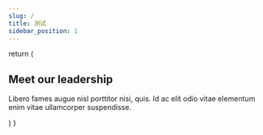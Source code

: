```yaml
---
slug: /
title: 测试
sidebar_position: 1
---
```


  return (
    <div className="bg-white py-24 sm:py-32">
      <div className="mx-auto grid max-w-7xl gap-x-8 gap-y-20 px-6 lg:px-8 xl:grid-cols-3">
        <div className="max-w-2xl">
          <h2 className="text-3xl font-bold tracking-tight text-gray-900 sm:text-4xl">Meet our leadership</h2>
          <p className="mt-6 text-lg leading-8 text-gray-600">
            Libero fames augue nisl porttitor nisi, quis. Id ac elit odio vitae elementum enim vitae ullamcorper
            suspendisse.
          </p>
        </div>
      </div>
    </div>
  )
}
